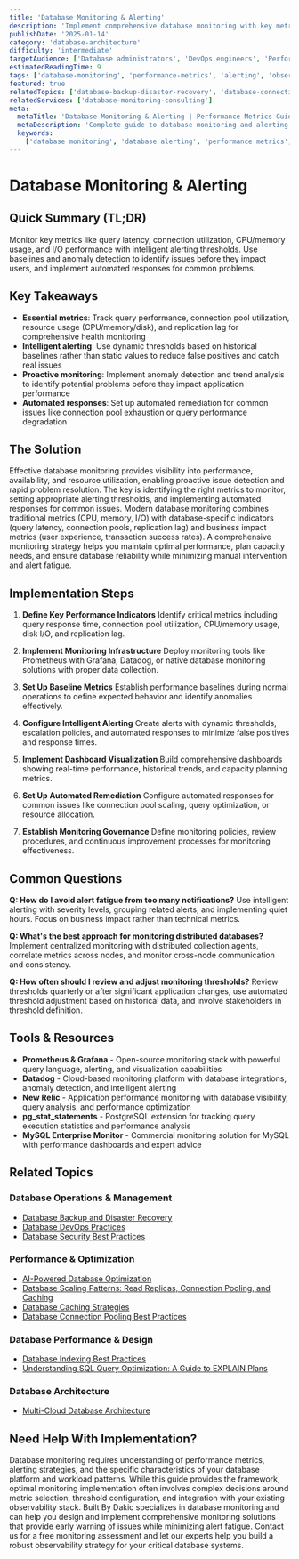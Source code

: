 ```yaml
---
title: 'Database Monitoring & Alerting'
description: 'Implement comprehensive database monitoring with key metrics, intelligent alerting, and proactive performance management to ensure optimal database health.'
publishDate: '2025-01-14'
category: 'database-architecture'
difficulty: 'intermediate'
targetAudience: ['Database administrators', 'DevOps engineers', 'Performance engineers']
estimatedReadingTime: 9
tags: ['database-monitoring', 'performance-metrics', 'alerting', 'observability', 'database-health']
featured: true
relatedTopics: ['database-backup-disaster-recovery', 'database-connection-pooling-best-practices', 'ai-powered-database-optimization', 'database-scaling-patterns-read-replicas-connection-pooling-and-caching', 'database-caching-strategies', 'database-indexing-best-practices', 'understanding-sql-query-optimization', 'database-security-best-practices', 'multi-cloud-database-architecture', 'database-devops-practices']
relatedServices: ['database-monitoring-consulting']
meta:
  metaTitle: 'Database Monitoring & Alerting | Performance Metrics Guide'
  metaDescription: 'Complete guide to database monitoring and alerting. Learn key performance metrics, alerting strategies, and proactive database health management.'
  keywords:
    ['database monitoring', 'database alerting', 'performance metrics', 'database observability', 'database health']
---
```


# Database Monitoring & Alerting

## Quick Summary (TL;DR)

Monitor key metrics like query latency, connection utilization, CPU/memory usage, and I/O performance with intelligent alerting thresholds. Use baselines and anomaly detection to identify issues before they impact users, and implement automated responses for common problems.

## Key Takeaways

- **Essential metrics**: Track query performance, connection pool utilization, resource usage (CPU/memory/disk), and replication lag for comprehensive health monitoring
- **Intelligent alerting**: Use dynamic thresholds based on historical baselines rather than static values to reduce false positives and catch real issues
- **Proactive monitoring**: Implement anomaly detection and trend analysis to identify potential problems before they impact application performance
- **Automated responses**: Set up automated remediation for common issues like connection pool exhaustion or query performance degradation

## The Solution

Effective database monitoring provides visibility into performance, availability, and resource utilization, enabling proactive issue detection and rapid problem resolution. The key is identifying the right metrics to monitor, setting appropriate alerting thresholds, and implementing automated responses for common issues. Modern database monitoring combines traditional metrics (CPU, memory, I/O) with database-specific indicators (query latency, connection pools, replication lag) and business impact metrics (user experience, transaction success rates). A comprehensive monitoring strategy helps you maintain optimal performance, plan capacity needs, and ensure database reliability while minimizing manual intervention and alert fatigue.

## Implementation Steps

1. **Define Key Performance Indicators**
   Identify critical metrics including query response time, connection pool utilization, CPU/memory usage, disk I/O, and replication lag.

2. **Implement Monitoring Infrastructure**
   Deploy monitoring tools like Prometheus with Grafana, Datadog, or native database monitoring solutions with proper data collection.

3. **Set Up Baseline Metrics**
   Establish performance baselines during normal operations to define expected behavior and identify anomalies effectively.

4. **Configure Intelligent Alerting**
   Create alerts with dynamic thresholds, escalation policies, and automated responses to minimize false positives and response times.

5. **Implement Dashboard Visualization**
   Build comprehensive dashboards showing real-time performance, historical trends, and capacity planning metrics.

6. **Set Up Automated Remediation**
   Configure automated responses for common issues like connection pool scaling, query optimization, or resource allocation.

7. **Establish Monitoring Governance**
   Define monitoring policies, review procedures, and continuous improvement processes for monitoring effectiveness.

## Common Questions

**Q: How do I avoid alert fatigue from too many notifications?**
Use intelligent alerting with severity levels, grouping related alerts, and implementing quiet hours. Focus on business impact rather than technical metrics.

**Q: What's the best approach for monitoring distributed databases?**
Implement centralized monitoring with distributed collection agents, correlate metrics across nodes, and monitor cross-node communication and consistency.

**Q: How often should I review and adjust monitoring thresholds?**
Review thresholds quarterly or after significant application changes, use automated threshold adjustment based on historical data, and involve stakeholders in threshold definition.

## Tools & Resources

- **Prometheus & Grafana** - Open-source monitoring stack with powerful query language, alerting, and visualization capabilities
- **Datadog** - Cloud-based monitoring platform with database integrations, anomaly detection, and intelligent alerting
- **New Relic** - Application performance monitoring with database visibility, query analysis, and performance optimization
- **pg_stat_statements** - PostgreSQL extension for tracking query execution statistics and performance analysis
- **MySQL Enterprise Monitor** - Commercial monitoring solution for MySQL with performance dashboards and expert advice

## Related Topics

### Database Operations & Management
- [Database Backup and Disaster Recovery](/topics/database-backup-disaster-recovery)
- [Database DevOps Practices](/topics/database-devops-practices)
- [Database Security Best Practices](/topics/database-security-best-practices)

### Performance & Optimization
- [AI-Powered Database Optimization](/topics/ai-powered-database-optimization)
- [Database Scaling Patterns: Read Replicas, Connection Pooling, and Caching](/topics/database-scaling-patterns-read-replicas-connection-pooling-and-caching)
- [Database Caching Strategies](/topics/database-caching-strategies)
- [Database Connection Pooling Best Practices](/topics/database-connection-pooling-best-practices)

### Database Performance & Design
- [Database Indexing Best Practices](/topics/database-indexing-best-practices)
- [Understanding SQL Query Optimization: A Guide to EXPLAIN Plans](/topics/understanding-sql-query-optimization)

### Database Architecture
- [Multi-Cloud Database Architecture](/topics/multi-cloud-database-architecture)

## Need Help With Implementation?

Database monitoring requires understanding of performance metrics, alerting strategies, and the specific characteristics of your database platform and workload patterns. While this guide provides the framework, optimal monitoring implementation often involves complex decisions around metric selection, threshold configuration, and integration with your existing observability stack. Built By Dakic specializes in database monitoring and can help you design and implement comprehensive monitoring solutions that provide early warning of issues while minimizing alert fatigue. Contact us for a free monitoring assessment and let our experts help you build a robust observability strategy for your critical database systems.
